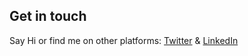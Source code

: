 ## Get in touch

Say Hi or find me on other platforms: [Twitter](https://twitter.com/queenba2017) & [LinkedIn](https://www.linkedin.com/in/queendalin-ezenwa-186911135)